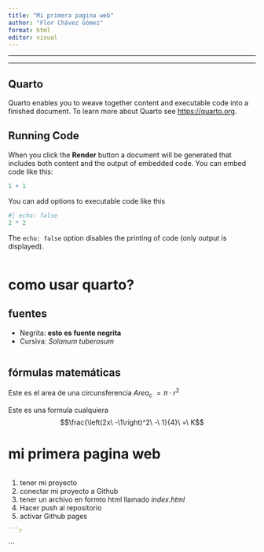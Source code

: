 ```yaml
---
title: "Mi primera pagina web"
author: "Flor Chávez Gómez"
format: html
editor: visual
---
```

    
---


---

## Quarto

Quarto enables you to weave together content and executable code into a finished document. To learn more about Quarto see <https://quarto.org>.

## Running Code

When you click the **Render** button a document will be generated that includes both content and the output of embedded code. You can embed code like this:

```r
1 + 1
```

You can add options to executable code like this

```r
#| echo: false
2 * 2
```

The `echo: false` option disables the printing of code (only output is displayed).
```r

```

# como usar quarto?
## fuentes
- Negrita: **esto es fuente negrita**
- Cursiva: _Solanum tuberosum_
```r

```

## fórmulas matemáticas 
Este es el area de una circunsferencia $Area_c\ =\pi\cdot r^2$

Este es una formula cualquiera $$\frac{\left(2x\ -\1\right)^2\ -\ 1}{4}\ =\ K$$

# mi primera pagina web
```r

```

1. tener mi proyecto
1. conectar mi proyecto a Github
1. tener un archivo en formto html llamado  *index.html*
1. Hacer push al repositorio
1. activar Github pages
```r
```r

```

```



